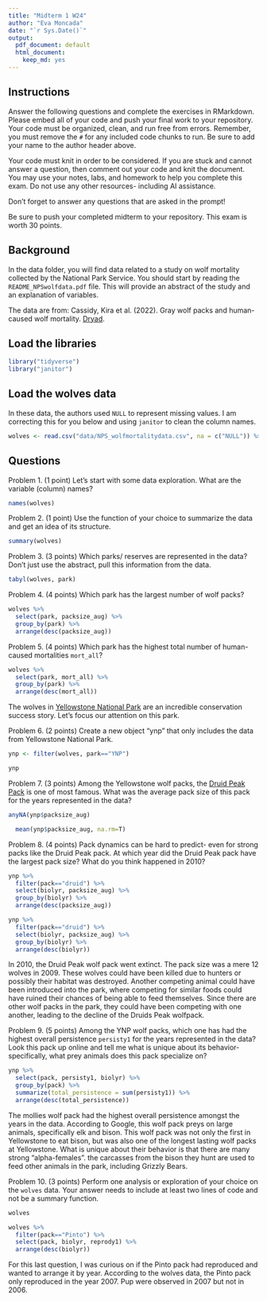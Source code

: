 ```yaml
---
title: "Midterm 1 W24"
author: "Eva Moncada"
date: "`r Sys.Date()`"
output:
  pdf_document: default
  html_document: 
    keep_md: yes
---
```


## Instructions
Answer the following questions and complete the exercises in RMarkdown. Please embed all of your code and push your final work to your repository. Your code must be organized, clean, and run free from errors. Remember, you must remove the `#` for any included code chunks to run. Be sure to add your name to the author header above. 

Your code must knit in order to be considered. If you are stuck and cannot answer a question, then comment out your code and knit the document. You may use your notes, labs, and homework to help you complete this exam. Do not use any other resources- including AI assistance.  

Don't forget to answer any questions that are asked in the prompt!  

Be sure to push your completed midterm to your repository. This exam is worth 30 points.  

## Background
In the data folder, you will find data related to a study on wolf mortality collected by the National Park Service. You should start by reading the `README_NPSwolfdata.pdf` file. This will provide an abstract of the study and an explanation of variables.  

The data are from: Cassidy, Kira et al. (2022). Gray wolf packs and human-caused wolf mortality. [Dryad](https://doi.org/10.5061/dryad.mkkwh713f). 

## Load the libraries
```r
library("tidyverse")
library("janitor")
```

## Load the wolves data
In these data, the authors used `NULL` to represent missing values. I am correcting this for you below and using `janitor` to clean the column names.
```r
wolves <- read.csv("data/NPS_wolfmortalitydata.csv", na = c("NULL")) %>% clean_names()
```

## Questions
Problem 1. (1 point) Let's start with some data exploration. What are the variable (column) names?  

```r
names(wolves)
```

Problem 2. (1 point) Use the function of your choice to summarize the data and get an idea of its structure.  

```r
summary(wolves)
```

Problem 3. (3 points) Which parks/ reserves are represented in the data? Don't just use the abstract, pull this information from the data.  

```r
tabyl(wolves, park)
```

Problem 4. (4 points) Which park has the largest number of wolf packs?

```r
wolves %>% 
  select(park, packsize_aug) %>% 
  group_by(park) %>% 
  arrange(desc(packsize_aug))
```

Problem 5. (4 points) Which park has the highest total number of human-caused mortalities `mort_all`?

```r
wolves %>% 
  select(park, mort_all) %>% 
  group_by(park) %>% 
  arrange(desc(mort_all))
```

The wolves in [Yellowstone National Park](https://www.nps.gov/yell/learn/nature/wolf-restoration.htm) are an incredible conservation success story. Let's focus our attention on this park.  

Problem 6. (2 points) Create a new object "ynp" that only includes the data from Yellowstone National Park. 

```r
ynp <- filter(wolves, park=="YNP")
```

```r
ynp
```

Problem 7. (3 points) Among the Yellowstone wolf packs, the [Druid Peak Pack](https://www.pbs.org/wnet/nature/in-the-valley-of-the-wolves-the-druid-wolf-pack-story/209/) is one of most famous. What was the average pack size of this pack for the years represented in the data?
```r
anyNA(ynp$packsize_aug)
```

```r
  mean(ynp$packsize_aug, na.rm=T)
```


Problem 8. (4 points) Pack dynamics can be hard to predict- even for strong packs like the Druid Peak pack. At which year did the Druid Peak pack have the largest pack size? What do you think happened in 2010?

```r
ynp %>% 
  filter(pack=="druid") %>% 
  select(biolyr, packsize_aug) %>% 
  group_by(biolyr) %>% 
  arrange(desc(packsize_aug))
```

```r
ynp %>% 
  filter(pack=="druid") %>% 
  select(biolyr, packsize_aug) %>% 
  group_by(biolyr) %>% 
  arrange(desc(biolyr))
```

In 2010, the Druid Peak wolf pack went extinct. The pack size was a mere 12 wolves in 2009. These wolves could have been killed due to hunters or possibly their habitat was destroyed. Another competing animal could have been introduced into the park, where competing for similar foods could have ruined their chances of being able to feed themselves. Since there are other wolf packs in the park, they could have been competing with one another, leading to the decline of the Druids Peak wolfpack.

Problem 9. (5 points) Among the YNP wolf packs, which one has had the highest overall persistence `persisty1` for the years represented in the data? Look this pack up online and tell me what is unique about its behavior- specifically, what prey animals does this pack specialize on?  

```r
ynp %>%
  select(pack, persisty1, biolyr) %>% 
  group_by(pack) %>%
  summarize(total_persistence = sum(persisty1)) %>%
  arrange(desc(total_persistence))  
```

The mollies wolf pack had the highest overall persistence amongst the years in the data. According to Google, this wolf pack preys on large animals, specifically elk and bison. This wolf pack was not only the first in Yellowstone to eat bison, but was also one of the longest lasting wolf packs at Yellowstone. What is unique about their behavior is that there are many strong "alpha-females". the carcasses from the bison they hunt are used to feed other animals in the park, including Grizzly Bears.


Problem 10. (3 points) Perform one analysis or exploration of your choice on the `wolves` data. Your answer needs to include at least two lines of code and not be a summary function.  

```r
wolves
```

```r
wolves %>% 
  filter(pack=="Pinto") %>% 
  select(pack, biolyr, reprody1) %>% 
  arrange(desc(biolyr))
```
For this last question, I was curious on if the Pinto pack had reproduced and wanted to arrange it by year. According to the wolves data, the Pinto pack only reproduced in the year 2007. Pup were observed in 2007 but not in 2006. 
